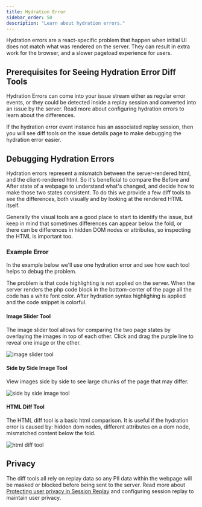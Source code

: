 ```yaml
---
title: Hydration Error
sidebar_order: 50
description: "Learn about hydration errors."
---
```


Hydration errors are a react-specific problem that happen when initial UI does not match what was rendered on the server. They can result in extra work for the browser, and a slower pageload experience for users.

## Prerequisites for Seeing Hydration Error Diff Tools

Hydration Errors can come into your issue stream either as regular error events, or they could be detected inside a replay session and converted into an issue by the server. Read more about
<PlatformLink to="/session-replay/issue-types/">configuring hydration errors</PlatformLink> to learn about the differences.

If the hydration error event instance has an associated replay session, then you will see diff tools on the issue details page to make debugging the hydration error easier.

## Debugging Hydration Errors

Hydration errors represent a mismatch between the server-rendered html, and the client-rendered html. So it's beneficial to compare the Before and After state of a webpage to understand what's changed, and decide how to make those two states consistent. To do this we provide a few diff tools to see the differences, both visually and by looking at the rendered HTML itself.

Generally the visual tools are a good place to start to identify the issue, but keep in mind that sometimes differences can appear below the fold, or there can be differences in hidden DOM nodes or attributes, so inspecting the HTML is important too.

### Example Error

In the example below we'll use one hydration error and see how each tool helps to debug the problem.

The problem is that code highlighting is not applied on the server. When the server renders the php code block in the bottom-center of the page all the code has a white font color. After hydration syntax highlighing is applied and the code snippet is colorful.

#### Image Slider Tool

The image slider tool allows for comparing the two page states by overlaying the images in top of each other. Click and drag the purple line to reveal one image or the other.

![image slider tool](./img/hydration-error-image-slider-tool.png)

#### Side by Side Image Tool

View images side by side to see large chunks of the page that may differ.

![side by side image tool](./img/hydration-error-side-by-side-image-tool.png)

#### HTML Diff Tool

The HTML diff tool is a basic html comparison. It is useful if the hydration error is caused by: hidden dom nodes, different attributes on a dom node, mismatched content below the fold.

![html diff tool](./img/hydration-error-html-diff-tool.png)

## Privacy

The diff tools all rely on replay data so any PII data within the webpage will be masked or blocked before being sent to the server. Read more about [Protecting user privacy in Session Replay](https://docs.sentry.io/security-legal-pii/scrubbing/protecting-user-privacy/) and <PlatformLink to="/session-replay/privacy/">configuring session replay to maintain user privacy</PlatformLink>.
